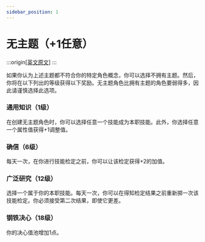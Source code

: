 ```yaml
---
sidebar_position: 1
---
```


# 无主题（+1任意）

:::origin[[英文原文](https://www.aonsrd.com/Themes.aspx?ItemName=Themeless)]
:::

如果你认为上述主题都不符合你的特定角色概念，你可以选择不拥有主题。然后，你将在以下列出的等级获得以下奖励。无主题角色比拥有主题的角色要弱得多，因此请谨慎选择此选项。

### 通用知识（1级）

在创建无主题角色时，你可以选择任意一个技能成为本职技能。此外，你选择任意一个属性值获得+1调整值。

### 确信（6级）

每天一次，在你进行技能检定之前，你可以让该检定获得+2的加值。

### 广泛研究（12级）

选择一个属于你的本职技能。每天一次，你可以在得知检定结果之前重新掷一次该技能检定。你必须接受第二次结果，即使它更差。

### 钢铁决心（18级）

你的决心值池增加1点。